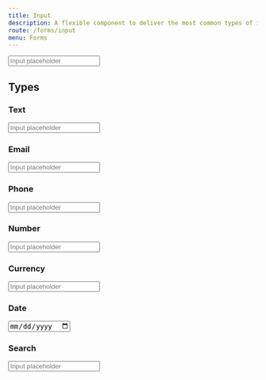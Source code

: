 ```yaml
---
title: Input
description: A flexible component to deliver the most common types of input fields
route: /forms/input
menu: Forms
---
```



<Input id="test-input" label="Input" placeholder="Input placeholder" />

<PropsTable component={Input} />

## Types

### Text

<Input
  id="test-input"
  label="Input"
  placeholder="Input placeholder"
  type="text"
/>

### Email

<Input
  id="test-input"
  label="Input"
  placeholder="Input placeholder"
  type="email"
/>

### Phone

<Input
  id="test-input"
  label="Input"
  placeholder="Input placeholder"
  type="phone"
/>

### Number

<Input
  id="test-input"
  label="Input"
  placeholder="Input placeholder"
  type="number"
/>

### Currency

<Input
  id="test-input"
  label="Input"
  placeholder="Input placeholder"
  type="currency"
/>

### Date

<Input
  id="test-input"
  label="Input"
  placeholder="Input placeholder"
  type="date"
/>

### Search

<Input
  id="test-input"
  label="Input"
  placeholder="Input placeholder"
  type="search"
/>
